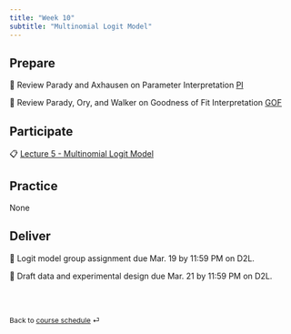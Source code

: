 ```yaml
---
title: "Week 10"
subtitle: "Multinomial Logit Model"
---
```


## Prepare

📖 Review Parady and Axhausen on Parameter Interpretation  [PI](https://github.com/Hawkins-TECH-Lab/ENCI707/blob/28088286106811a96653d706b55c7da4c39dde0b/Resources/2023_Parady_Size_Matters.pdf)

📖 Review Parady, Ory, and Walker on Goodness of Fit Interpretation  [GOF](https://github.com/Hawkins-TECH-Lab/ENCI707/blob/28088286106811a96653d706b55c7da4c39dde0b/Resources/2021_Parady_GoF_Transportation.pdf)

## Participate

📋 [Lecture 5 - Multinomial Logit Model](/teaching/ENCI707/slides/lec-5.html)

## Practice

None

## Deliver
📝 Logit model group assignment due Mar. 19 by 11:59 PM on D2L.

📝 Draft data and experimental design due Mar. 21 by 11:59 PM on D2L.

<br><br>

::: {style="font-size: 0.875em;"}
Back to [course schedule](/teaching/ENCI707/ "Course schedule") ⏎
:::